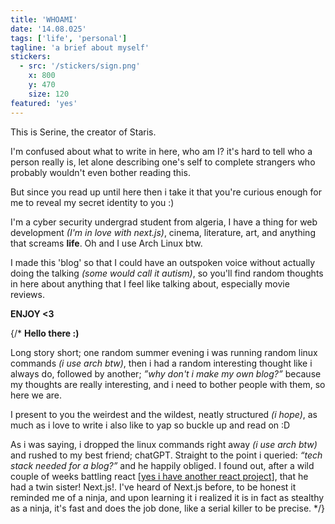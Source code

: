 ```yaml
---
title: 'WHOAMI'
date: '14.08.025' 
tags: ['life', 'personal']
tagline: 'a brief about myself'
stickers: 
  - src: '/stickers/sign.png'
    x: 800
    y: 470
    size: 120
featured: 'yes'
---
```

This is Serine, the creator of Staris.

I'm confused about what to write in here, who am I? it's hard to tell who a person really is, let alone describing one's self to complete strangers who probably wouldn't even bother reading this.

But since you read up until here then i take it that you're curious enough for me to reveal my secret identity to you :)

I'm a cyber security undergrad student from algeria, I have a thing for web development *(I'm in love with next.js)*, cinema, literature, art, and anything that screams **life**. Oh and I use Arch Linux btw.

I made this 'blog' so that I could have an outspoken voice without actually doing the talking *(some would call it autism)*, so you'll find random thoughts in here about anything that I feel like talking about, especially movie reviews.

**ENJOY &lt;3**


{/* **Hello there :)**
    
Long story short; one random summer evening i was running random
linux commands *(i use arch btw)*, then i had a random interesting
thought like i always do, followed by another; *”why don't i
make my own blog?”* because my thoughts are really interesting, and i
need to bother people with them, so here we are.

I present to you the weirdest and the wildest, neatly structured *(i
hope)*, as much as i love to write i also like to yap so buckle up
and read on :D

As i was saying, i dropped the linux commands right away *(i use arch
btw)* and rushed to my best friend; chatGPT. Straight to the point i
queried: *“tech stack needed for a blog?”* and he happily obliged. I
found out, after a wild couple of weeks battling react [<a href='https://theatre-gny2.vercel.app'><span className='inline text-red underline decoration-[#f9e3e9] hover:underline hover:decoration-[#B83555] decoration-2 transition-all duration-300 ease-out underline-offset-4 '>yes i have another react project<ArrowUpRight width={15} height={15} className='inline ml-1 mb-2 hover:fill-[B83555]'/></span></a>], that he had a twin sister! Next.js!. I've heard of Next.js
before, to be honest it reminded me of a ninja, and upon learning it
i realized it is in fact as stealthy as a ninja, it's fast and
does the job done, like a serial killer to be precise. */}

